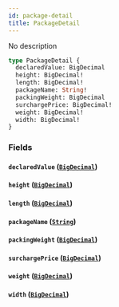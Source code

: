 ```yaml
---
id: package-detail
title: PackageDetail
---
```


No description

```graphql
type PackageDetail {
  declaredValue: BigDecimal
  height: BigDecimal!
  length: BigDecimal!
  packageName: String!
  packingWeight: BigDecimal
  surchargePrice: BigDecimal!
  weight: BigDecimal!
  width: BigDecimal!
}
```

### Fields

#### `declaredValue` ([`BigDecimal`](/schema/scalars/big-decimal))

#### `height` ([`BigDecimal`](/schema/scalars/big-decimal))

#### `length` ([`BigDecimal`](/schema/scalars/big-decimal))

#### `packageName` ([`String`](/schema/scalars/string))

#### `packingWeight` ([`BigDecimal`](/schema/scalars/big-decimal))

#### `surchargePrice` ([`BigDecimal`](/schema/scalars/big-decimal))

#### `weight` ([`BigDecimal`](/schema/scalars/big-decimal))

#### `width` ([`BigDecimal`](/schema/scalars/big-decimal))
